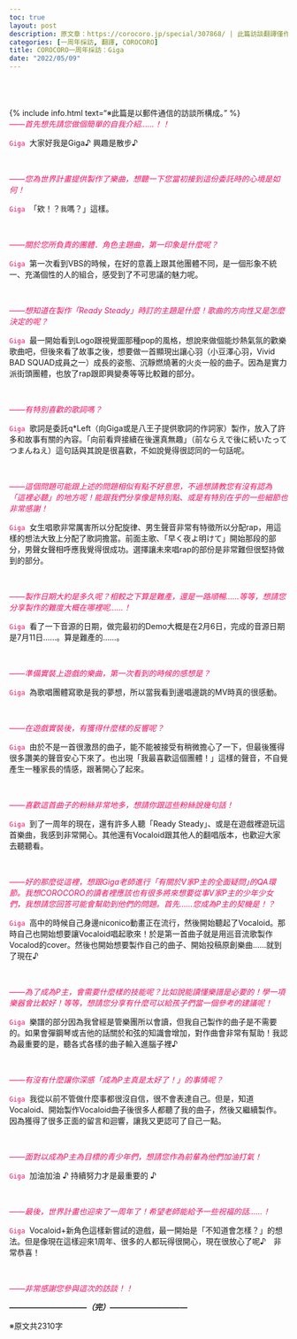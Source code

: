 ```yaml
---
toc: true
layout: post
description: 原文章：https://corocoro.jp/special/307868/ | 此篇訪談翻譯僅作為個人練習。
categories: [一周年採訪, 翻譯, COROCORO]
title: COROCORO一周年採訪：Giga
date: "2022/05/09"
---
```

<br><br><br>
{% include info.html text="※此篇是以郵件通信的訪談所構成。" %}
<br>
<span style="color:#ee1166">_——首先想先請您做個簡單的自我介紹……！！_</span>

<code><span style="color:#ee1166">Giga</span></code>&nbsp;&nbsp;大家好我是Giga♪ 興趣是散步♪

<br>

<span style="color:#ee1166">_——您為世界計畫提供製作了樂曲，想聽一下您當初接到這份委託時的心境是如何！_</span>

<code><span style="color:#ee1166">Giga</span></code>&nbsp;&nbsp;「欸！？<span style="font-size:12px;">我</span>嗎？」這樣。

<br>

<span style="color:#ee1166">_——關於您所負責的團體．角色主題曲，第一印象是什麼呢？_</span>

<code><span style="color:#ee1166">Giga</span></code>&nbsp;&nbsp;第一次看到VBS的時候，在好的意義上跟其他團體不同，是一個形象不統一、充滿個性的人的組合，感受到了不可思議的魅力呢。

<br>

<span style="color:#ee1166">_——想知道在製作「Ready Steady」時訂的主題是什麼！歌曲的方向性又是怎麼決定的呢？_</span>

<code><span style="color:#ee1166">Giga</span></code>&nbsp;&nbsp;最一開始看到Logo跟視覺圖那種pop的風格，想說來做個能炒熱氣氛的歡樂歌曲吧，但後來看了故事之後，想要做一首顯現出讓心羽（小豆澤心羽，Vivid BAD SQUAD成員之一）成長的姿態、沉靜燃燒著的火炎一般的曲子。因為是實力派街頭團體，也放了rap跟即興變奏等等比較難的部分。

<br>

<span style="color:#ee1166">_——有特別喜歡的歌詞嗎？_</span>

<code><span style="color:#ee1166">Giga</span></code>&nbsp;&nbsp;歌詞是委託q*Left（向Giga或是八王子提供歌詞的作詞家）製作，放入了許多和故事有關的內容。「向前看齊接續在後還真無趣」（前ならえで後に続いたってつまんねえ）這句話與其說是很喜歡，不如說覺得很認同的一句話呢。

<br>

<span style="color:#ee1166">_——這個問題可能跟上述的問題相似有點不好意思，不過想請教您有沒有認為「這裡必聽」的地方呢！能跟我們分享像是特別點、或是有特別在乎的一些細節也非常感謝！_</span>

<code><span style="color:#ee1166">Giga</span></code>&nbsp;&nbsp;女生唱歌非常厲害所以分配旋律、男生聲音非常有特徵所以分配rap，用這樣的想法大致上分配了歌詞擔當。前面主歌、「早く夜よ明けて」開始那段的部分，男聲女聲相呼應我覺得很成功。選擇讓未來唱rap的部份是非常難但很堅持做到的部分。

<br>

<span style="color:#ee1166">_——製作日期大約是多久呢？相較之下算是難產，還是一路順暢……等等，想請您分享製作的難度大概在哪裡呢……！_</span>

<code><span style="color:#ee1166">Giga</span></code>&nbsp;&nbsp;看了一下音源的日期，做完最初的Demo大概是在2月6日，完成的音源日期是7月11日……。算是難產的……。

<br>

<span style="color:#ee1166">_——準備實裝上遊戲的樂曲，第一次看到的時候的感想是？_</span>

<code><span style="color:#ee1166">Giga</span></code>&nbsp;&nbsp;為歌唱團體寫歌是我的夢想，所以當我看到邊唱邊跳的MV時真的很感動。

<br>

<span style="color:#ee1166">_——在遊戲實裝後，有獲得什麼樣的反響呢？_</span>

<code><span style="color:#ee1166">Giga</span></code>&nbsp;&nbsp;由於不是一首很激昂的曲子，能不能被接受有稍微擔心了一下，但最後獲得很多讚美的聲音安心下來了。也出現「我最喜歡這個團體！」這樣的聲音，不自覺產生一種家長的情感，跟著開心了起來。

<br>

<span style="color:#ee1166">_——喜歡這首曲子的粉絲非常地多，想請你跟這些粉絲說幾句話！_</span>

<code><span style="color:#ee1166">Giga</span></code>&nbsp;&nbsp;到了一周年的現在，還有許多人聽「Ready Steady」、或是在遊戲裡遊玩這首樂曲，我感到非常開心。其他還有Vocaloid跟其他人的翻唱版本，也歡迎大家去聽聽看。

<br>

<span style="color:#ee1166">_——好的那麼從這裡，想跟Giga老師進行「有關於V家P主的全面疑問｣的QA環節。我想COROCORO的讀者裡應該也有很多將來想要從事V家P主的少年少女們，我想請您回答可能會幫助到他們的問題。首先......您成為P主的契機是！？_</span>

<code><span style="color:#ee1166">Giga</span></code>&nbsp;&nbsp;高中的時候自己身邊niconico動畫正在流行，然後開始聽起了Vocaloid。那時自己也開始想要讓Vocaloid唱起歌來！於是第一首曲子就是用巡音流歌製作Vocalod的cover。然後也開始想要製作自己的曲子、開始投稿原創樂曲……就到了現在♪

<br>

<span style="color:#ee1166">_——為了成為P主，會需要什麼樣的技能呢？比如說能讀懂樂譜是必要的！學一項樂器會比較好！等等，想請您分享有什麼可以給孩子們當一個參考的建議呢！_</span>

<code><span style="color:#ee1166">Giga</span></code>&nbsp;&nbsp;樂譜的部分因為我曾經是管樂團所以會讀，但我自己製作的曲子是不需要的。如果會彈鋼琴或吉他的話關於和弦的知識會增加，對作曲會非常有幫助！我認為最重要的是，聽各式各樣的曲子輸入進腦子裡♪

<br>

<span style="color:#ee1166">_——有沒有什麼讓你深感「成為P主真是太好了！」的事情呢？_</span>

<code><span style="color:#ee1166">Giga</span></code>&nbsp;&nbsp;我從以前不管做什麼事都很沒自信，很不會表達自己。但是，知道Vocaloid、開始製作Vocaloid曲子後很多人都聽了我的曲子，然後又繼續製作。因為獲得了很多正面的留言和迴響，讓我又更認可了自己一點。

<br>

<span style="color:#ee1166">_——面對以成為P主為目標的青少年們，想請您作為前輩為他們加油打氣！_</span>


<code><span style="color:#ee1166">Giga</span></code>&nbsp;&nbsp;加油加油 ♪ 持續努力才是最重要的 ♪

<br>

<span style="color:#ee1166">_——最後，世界計畫也迎來了一周年了！希望老師能給予一些祝福的話……！_</span>

<code><span style="color:#ee1166">Giga</span></code>&nbsp;&nbsp;Vocaloid+新角色這樣新嘗試的遊戲，最一開始是「不知道會怎樣？」的想法。但是像現在這樣迎來1周年、很多的人都玩得很開心，現在很放心了呢♪　非常恭喜！

<br>

<span style="color:#ee1166">_——非常感謝您參與這次的訪談！！_</span>

___——————————（完）——————————___

※原文共2310字